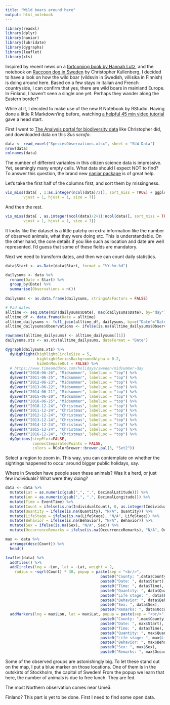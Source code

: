 ```yaml
---
title: "Wild boars around here"
output: html_notebook
---
```


```r
library(readxl)
library(dplyr)
library(naniar)
library(lubridate)
library(dygraphs)
library(leaflet)
library(xts)
```

Inspired by recent news on a [fortcoming book by Hannah Lutz](https://www.hbl.fi/artikel/vildsvin-som-vag-till-sjalvkannedom/), and the notebook on [Raccoon dog in Sweden](https://github.com/christopherkullenberg/AnalysisportalNotebooks/blob/master/mardhund.ipynb) by Christopher Kullenberg, I decided to have a look on how the wild boar (vildsvin in Swedish, villisika in Finnish) is doing around here. Based on a few stays in Italian and French countryside, I can confirm that yes, there are wild boars in mainland Europe. In Finland, I haven't seen a single one yet. Perhaps they wander along the Eastern border?

While at it, I decided to make use of the new R Notebook by RStudio. Having done a little R Markdown'ing before, watching [a helpful 45 min video tutorial](https://www.rstudio.com/resources/webinars/introducing-notebooks-with-r-markdown/) gave a head start.

First I went to [The Analysis portal for biodiversity data](https://www.analysisportal.se) like Christopher did, and downloaded data on this *Sus scrofa*.

```r
data <- read_excel("SpeciesObservations.xlsx", sheet = "SLW Data")
nrow(data)
colnames(data)
```

The number of different variables in this citizen science data is impressive. Yet, seemingly many empty cells. What data should I expect NOT to find? To answer this question, the brand new [naniar package](https://github.com/njtierney/naniar) is of great help. 

Let's take the first half of the columns first, and sort them by missingness.

```r
vis_miss(data[ , 1:as.integer(ncol(data)/2)], sort_miss = TRUE) + ggplot2::theme(axis.text.x = ggplot2::element_text(angle = 48, 
        vjust = 1, hjust = 1, size = 7))

```

And then the rest.

```r
vis_miss(data[ , as.integer(ncol(data)/2+1):ncol(data)], sort_miss = TRUE) + ggplot2::theme(axis.text.x = ggplot2::element_text(angle = 48, 
        vjust = 1, hjust = 1, size = 7))
```

It looks like the dataset is a little patchy on extra information like the number of observed animals, what they were doing etc. This is understandable. On the other hand, the core details if you like such as location and date are well represented. I'd guess that some of these fields are mandatory.

Next we need to transform dates, and then we can count daily statistics.

```r
data$Start <- as.Date(data$Start, format = "%Y-%m-%d")

dailysums <- data %>%
  rename(Date = Start) %>% 
  group_by(Date) %>% 
  summarise(Observations = n()) 
  
dailysums <- as.data.frame(dailysums, stringsAsFactors = FALSE)

# Pad dates
alltime <- seq.Date(min(dailysums$Date), max(dailysums$Date), by="day")
alltime_df <- data.frame(Date = alltime)
alltime_dailysums <- full_join(alltime_df, dailysums, by=c("Date"="Date"))
alltime_dailysums$Observations <- ifelse(is.na(alltime_dailysums$Observations), 0, alltime_dailysums$Observations)

rownames(alltime_dailysums) <- alltime_dailysums[[1]]
dailysums.xts <- as.xts(alltime_dailysums, dateFormat = "Date")

dygraph(dailysums.xts) %>%
  dyHighlight(highlightCircleSize = 5, 
              highlightSeriesBackgroundAlpha = 0.2,
              hideOnMouseOut = FALSE) %>% 
  # https://www.timeanddate.com/holidays/sweden/midsummer-day
  dyEvent("2010-06-26", "Midsummer", labelLoc = "top") %>% 
  dyEvent("2011-06-25", "Midsummer", labelLoc = "top") %>% 
  dyEvent("2012-06-23", "Midsummer", labelLoc = "top") %>% 
  dyEvent("2013-06-22", "Midsummer", labelLoc = "top") %>% 
  dyEvent("2014-06-21", "Midsummer", labelLoc = "top") %>% 
  dyEvent("2015-06-20", "Midsummer", labelLoc = "top") %>% 
  dyEvent("2016-06-25", "Midsummer", labelLoc = "top") %>%
  dyEvent("2010-12-24", "Christmas", labelLoc = "top") %>% 
  dyEvent("2011-12-24", "Christmas", labelLoc = "top") %>% 
  dyEvent("2012-12-24", "Christmas", labelLoc = "top") %>% 
  dyEvent("2013-12-24", "Christmas", labelLoc = "top") %>% 
  dyEvent("2014-12-24", "Christmas", labelLoc = "top") %>% 
  dyEvent("2015-12-24", "Christmas", labelLoc = "top") %>% 
  dyEvent("2016-12-24", "Christmas", labelLoc = "top") %>%
  dyOptions(stepPlot=FALSE,
            connectSeparatedPoints = FALSE,
            colors = RColorBrewer::brewer.pal(3, "Set2")) 


```

Select a region to zoom in. This way, you can contemplate on whether the sightings happened to occur around bigger public holidays, say.

Where in Sweden have people seen these animals? Was it a herd, or just few individuals? What were they doing? 

```r

data <- data %>% 
  mutate(Lat = as.numeric(gsub(",", ".", DecimalLatitude))) %>% 
  mutate(Lon = as.numeric(gsub(",", ".", DecimalLongitude))) %>% 
  mutate(Time = EventTime) %>% 
  mutate(Count = ifelse(is.na(IndividualCount), 0, as.integer(IndividualCount))) %>%
  mutate(Quantity = ifelse(is.na(Quantity), "N/A", Quantity)) %>%
  mutate(LifeStage = ifelse(is.na(LifeStage), "N/A", LifeStage)) %>% 
  mutate(Behavior = ifelse(is.na(Behavior), "N/A", Behavior)) %>% 
  mutate(Sex = ifelse(is.na(Sex), "N/A", Sex)) %>% 
  mutate(OccurrenceRemarks = ifelse(is.na(OccurrenceRemarks), "N/A", OccurrenceRemarks))

max <- data %>% 
  arrange(desc(Count)) %>% 
  head()

leaflet(data) %>% 
  addTiles() %>%
  addCircles(lng = ~Lon, lat = ~Lat, weight = 2,
    radius = ~sqrt(Count) * 30, popup = paste(sep = "<br/>", 
                                          paste0("County: ",data$County), 
                                          paste0("Date: ", data$Start), 
                                          paste0("Time: ", data$Time),
                                          paste0("Quantity: ", data$Quantity),
                                          paste0("Life stage: ", data$LifeStage),
                                          paste0("Behavior: ", data$Behavior), 
                                          paste0("Sex: ", data$Sex), 
                                          paste0("Remarks: ", data$OccurrenceRemarks))) %>% 
  addMarkers(lng = max$Lon, lat = max$Lat, popup = paste(sep = "<br/>", 
                                          paste0("County: ",max$County), 
                                          paste0("Date: ", max$Start), 
                                          paste0("Time: ", data$Time),
                                          paste0("Quantity: ", max$Quantity),
                                          paste0("Life stage: ", max$LifeStage),
                                          paste0("Behavior: ", max$Behavior), 
                                          paste0("Sex: ", max$Sex), 
                                          paste0("Remarks: ", max$OccurrenceRemarks)))
```

Some of the observed groups are astonishingly big. To let these stand out on the map, I put a blue marker on those locations. One of them is in the outskirts of Stockholm, the capital of Sweden! From the popup we learn that here, the number of animals is due to free lunch. They are fed.

The most Northern observation comes near Umeå. 

Finland? This part is yet to be done. First I need to find some open data.
